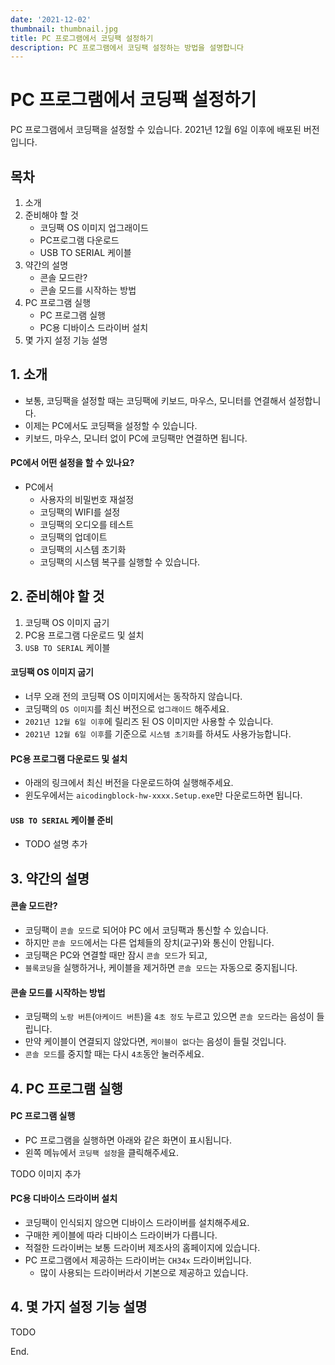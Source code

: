 ```yaml
---
date: '2021-12-02'
thumbnail: thumbnail.jpg
title: PC 프로그램에서 코딩팩 설정하기
description: PC 프로그램에서 코딩팩 설정하는 방법을 설명합니다
---
```


# PC 프로그램에서 코딩팩 설정하기
<MdxTextBox>
    <Box sx={{color:'secondary.main', fontWeight:600, mb:1}}>
        PC 프로그램에서 코딩팩을 설정할 수 있습니다.
    </Box>
    2021년 12월 6일 이후에 배포된 버전입니다.
</MdxTextBox>

## 목차
1. 소개
1. 준비해야 할 것 
    - 코딩팩 OS 이미지 업그래이드
    - PC프로그램 다운로드 
    - USB TO SERIAL 케이블
1. 약간의 설명
    - 콘솔 모드란?
    - 콘솔 모드를 시작하는 방법
1. PC 프로그램 실행
    - PC 프로그램 실행
    - PC용 디바이스 드라이버 설치
1. 몇 가지 설정 기능 설명    

## 1. 소개

- 보통, 코딩팩을 설정할 때는 코딩팩에 키보드, 마우스, 모니터를 연결해서 설정합니다.
- 이제는 PC에서도 코딩팩을 설정할 수 있습니다.
- 키보드, 마우스, 모니터 없이 PC에 코딩팩만 연결하면 됩니다.

#### PC에서 어떤 설정을 할 수 있나요?

- PC에서 
    - 사용자의 비밀번호 재설정
    - 코딩팩의 WIFI를 설정
    - 코딩팩의 오디오를 테스트
    - 코딩팩의 업데이트
    - 코딩팩의 시스템 초기화
    - 코딩팩의 시스템 복구를 실행할 수 있습니다.

## 2. 준비해야 할 것

1. 코딩팩 OS 이미지 굽기 
1. PC용 프로그램 다운로드 및 설치
1. `USB TO SERIAL` 케이블

#### 코딩팩 OS 이미지 굽기 
- 너무 오래 전의 코딩팩 OS 이미지에서는 동작하지 않습니다.
- 코딩팩의 `OS 이미지`를 최신 버전으로 `업그래이드` 해주세요.
- `2021년 12월 6일 이후`에 릴리즈 된 OS 이미지만 사용할 수 있습니다.
- `2021년 12월 6일 이후`를 기준으로 `시스템 초기화`를 하셔도 사용가능합니다.

#### PC용 프로그램 다운로드 및 설치

- 아래의 링크에서 최신 버전을 다운로드하여 실행해주세요.
- 윈도우에서는 `aicodingblock-hw-xxxx.Setup.exe`만 다운로드하면 됩니다.

> <MdxLink href="https://github.com/ktaicoder/hw-pc/releases" target="_blank"/>

#### `USB TO SERIAL` 케이블 준비

- TODO 설명 추가

## 3. 약간의 설명

#### 콘솔 모드란?
- 코딩팩이 `콘솔 모드`로 되어야 PC 에서 코딩팩과 통신할 수 있습니다.
- 하지만 `콘솔 모드`에서는 다른 업체들의 장치(교구)와 통신이 안됩니다.
- 코딩팩은 PC와 연결할 때만 잠시 `콘솔 모드`가 되고,
- `블록코딩`을 실행하거나, 케이블을 제거하면 `콘솔 모드`는 자동으로 중지됩니다.

#### 콘솔 모드를 시작하는 방법

- 코딩팩의 `노랑 버튼`(`아케이드 버튼`)을 `4초 정도` 누르고 있으면 `콘솔 모드`라는 음성이 들립니다.
- 만약 케이블이 연결되지 않았다면, `케이블이 없다`는 음성이 들릴 것입니다.
- `콘솔 모드`를 중지할 때는 다시 `4초`동안 눌러주세요.

## 4. PC 프로그램 실행 

#### PC 프로그램 실행

- PC 프로그램을 실행하면 아래와 같은 화면이 표시됩니다.
- 왼쪽 메뉴에서 `코딩팩 설정`을 클릭해주세요.

TODO 이미지 추가

#### PC용 디바이스 드라이버 설치

- 코딩팩이 인식되지 않으면 디바이스 드라이버를 설치해주세요.
- 구매한 케이블에 따라 디바이스 드라이버가 다릅니다.
- 적절한 드라이버는 보통 드라이버 제조사의 홈페이지에 있습니다.
- PC 프로그램에서 제공하는 드라이버는 `CH34x` 드라이버입니다.
    - 많이 사용되는 드라이버라서 기본으로 제공하고 있습니다.

## 4. 몇 가지 설정 기능 설명

TODO


End.